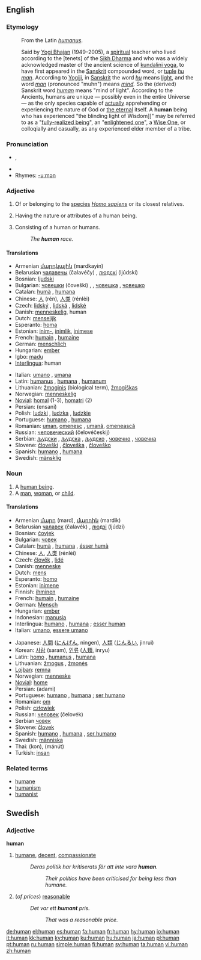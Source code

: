 ==English==

{{rank|forth|fire|lost|380|human|kept|business|mean}}

===Etymology===
:From the Latin ''[[humanus]]''.

:Said by [[Yogi Bhajan]] (1949&ndash;2005), a [[spiritual]] teacher who lived according to the [tenets] of the [[Sikh Dharma]] and who was a widely acknowledged master of the ancient science of [[kundalini yoga]], to have first appeared in the [[Sanskrit]] compounded word, or [[tuple]] ''[[hu]] [[man]]''. According to [[Yogiji]], in [[Sanskrit]] the word ''[[hu]]'' means [[light]], and the word ''[[man]]'' (pronounced "muhn") means ''[[mind]].'' So the (derived) Sanskrit word ''[[human]]'' means "mind of light". According to the Ancients, humans are unique — possibly even in the entire Universe — as the only species capable of [[actually]] apprehending or experiencing the nature of God or [[the eternal]] itself. A '''human''' being who has experienced "the blinding light of Wisdom]]" may be referred to as a "[[fully-realized being]]", an "[[enlightened one]]", a [[Wise One]], or colloqially and casually, as any experienced elder member of a tribe.

===Pronunciation===
* {{IPA|/ˈhjuːmən̩/}}, {{SAMPA|/"hju:m@n/}}
*{{audio|en-us-human.ogg|Audio (US)}}
* Rhymes: [[Rhymes:English:-uːmən|-uːmən]]

===Adjective===
{{en-adj-more}}

# {{notcomp}} Of or belonging to the [[species]] ''[[Homo sapiens]]'' or its closest relatives.
# {{comparable}} Having the nature or attributes of a human being.
# {{notcomp}} Consisting of a human or humans.
#:''The '''human''' race.''

====Translations====
{{rfc-trans}}
{{top}}
*Armenian [[մարդկային]] (mardkayin)
*Belarusian [[чалавечы]] (čalavéčy) {{m}}, [[людскі]] (ljúdski) {{m}}
*Bosnian: [[ljudski]] {{m}}
*Bulgarian: [[човешки]] (čoveški) {{m}}, {{p}}, [[човешка]] {{f}}, [[човешко]] {{n}}
*Catalan: [[humà]] {{m}}, [[humana]] {{f}}
*Chinese: [[人]] (rén), [[人类]] (rénlèi)
*Czech: [[lidský]] {{m}}, [[lidská]] {{f}}, [[lidské]] {{n}}
*Danish: [[menneskelig]], human
*Dutch: [[menselijk]]
*Esperanto: [[homa]]
*Estonian: [[inim-]], [[inimlik]], [[inimese]]
*French: [[humain]] {{m}}, [[humaine]] {{f}}
*German: [[menschlich]]
*Hungarian: [[ember]]
*Igbo: [[madụ]]
*[[Interlingua]]: human
{{mid}}
*Italian: [[umano]] {{m}}, [[umana]] {{f}}
*Latin: [[humanus]] {{m}}, [[humana]] {{f}}, [[humanum]] {{n}}
*Lithuanian: [[žmoginis]] {{m}} (biological term), [[žmogiškas]] {{m}}
*Norwegian: [[menneskelig]]
*[[Novial]]: [[homal]] (1-3), [[homatri]] (2)
*Persian: {{FAchar|[[انسانی]]}} (ensani)
*Polish: [[ludzki]] {{m}}, [[ludzka]] {{f}}, [[ludzkie]] {{n}}
*Portuguese: [[humano]] {{m}}, [[humana]] {{f}}
*Romanian: [[uman]], [[omenesc]] {{m}}, [[umană]], [[omenească]] {{f}}
*Russian: [[человеческий]] (čelovéčeskij)
*Serbian: [[људски]] {{m}}, [[људска]] {{f}}, [[људско]] {{n}}, [[човечнo]] {{n}}, [[човечнa]] {{f}}
*Slovene: [[človeški]] {{m}}, [[človeška]] {{f}}, [[človeško]] {{n}}
*Spanish: [[humano]] {{m}}, [[humana]] {{f}}
*Swedish: [[mänsklig]]
{{bottom}}

===Noun===
{{en-noun}}

# A [[human being]].
# A [[man]], [[woman]], or [[child]].

====Translations====
{{rfc-trans}}
{{top}}
*Armenian [[մարդ]] (mard), [[մարդիկ]] (mardik) {{p}}
*Belarusian [[чалавек]] (čalavék) {{m}}, [[людзі]] (ljúdzi) {{p}}
*Bosnian: [[čovjek]] {{m}}
*Bulgarian: [[човек]] {{m}}
*Catalan: [[humà]] {{m}}, [[humana]] {{f}}, [[ésser humà]] {{m}} 
*Chinese: [[人]], [[人类]] (rénlèi)
*Czech: [[člověk]] {{m}}, [[lidé]] {{mpl}}
*Danish: [[menneske]]
*Dutch: [[mens]] {{m}}
*Esperanto: [[homo]]
*Estonian: [[inimene]]
*Finnish: [[ihminen]]
*French: [[humain]] {{m}}, [[humaine]] {{f}}
*German: [[Mensch]] {{m}}
*Hungarian: [[ember]]
*Indonesian: [[manusia]]
*Interlingua: [[humano]] {{m}}, [[humana]] {{f}}; [[esser human]]
*Italian: [[umano]], [[essere umano]]
{{mid}}
*Japanese: [[人間]] ([[にんげん]], ningen), [[人類]] ([[じんるい]], jinrui)
*Korean: [[사람]] (saram), [[인류]] ([[人類]], inryu)
*Latin: [[homo]] {{m}}, [[humanus]] {{m}}, [[humana]] {{f}}
*Lithuanian: [[žmogus]] {{m}}, [[žmonės]] {{p}}
*[[Lojban]]: [[remna]]
*Norwegian: [[menneske]]
*[[Novial]]: [[home]]
*Persian: {{FAchar|[[آدمی]]}} (adami)
*Portuguese: [[humano]] {{m}}, [[humana]] {{f}}; [[ser humano]] {{m}}
*Romanian: [[om]] {{m}}
*Polish: [[człowiek]] {{m}}
*Russian: [[человек]] (čelovék) {{m}}
*Serbian [[човек]] {{m}}
*Slovene: [[človek]] {{m}}
*Spanish: [[humano]] {{m}}, [[humana]] {{f}}, [[ser humano]] {{m}}
*Swedish: [[människa]] {{c}}
*Thai: {{THchar|[[คน]]}} (kon), {{THchar|[[มนุษย์]]}} (mánút)
*Turkish: [[insan]]

{{bottom}}

===Related terms===
*[[humane]]
*[[humanism]]
*[[humanist]]

==Swedish==
===Adjective===
{{sv-adj-reg}}
'''human'''
#[[humane]], [[decent]], [[compassionate]]
#:''Deras politik har kritiserats för att inte vara '''human'''.''
#::''Their politics have been criticised for being less than humane.''
#(''of prices'') [[reasonable]]
#:''Det var ett '''humant''' pris.''
#::''That was a reasonable price.''

[[de:human]]
[[el:human]]
[[es:human]]
[[fa:human]]
[[fr:human]]
[[hy:human]]
[[io:human]]
[[it:human]]
[[kk:human]]
[[ky:human]]
[[ku:human]]
[[hu:human]]
[[ja:human]]
[[pl:human]]
[[pt:human]]
[[ru:human]]
[[simple:human]]
[[fi:human]]
[[sv:human]]
[[ta:human]]
[[vi:human]]
[[zh:human]]